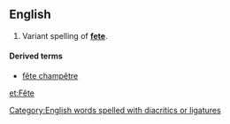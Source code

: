 ==English==
#Variant spelling of '''[[fete]]'''.

====Derived terms====
*[[fête champêtre]]

[[Category:English words spelled with diacritics or ligatures]]
[[et:Fête]]